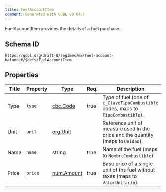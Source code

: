 ```yaml
---
title: FuelAccountItem
comment: Generated with GOBL v0.64.0
---
```


FuelAccountItem provides the details of a fuel purchase.

## Schema ID

`https://gobl.org/draft-0/regimes/mx/fuel-account-balance#/$defs/FuelAccountItem`

## Properties

| Title | Property | Type                              | Req. | Description                                                                      |
|-------|----------|-----------------------------------|------|----------------------------------------------------------------------------------|
| Type  | `type`   | [cbc.Code](/draft-0/cbc/code)     | true | Type of fuel (one of `c_ClaveTipoCombustible` codes, maps to `TipoCombustible`). |
| Unit  | `unit`   | [org.Unit](/draft-0/org/unit)     |      | Reference unit of measure used in the price and the quantity (maps to `Unidad`). |
| Name  | `name`   | string                            | true | Name of the fuel (maps to `NombreCombustible`).                                  |
| Price | `price`  | [num.Amount](/draft-0/num/amount) | true | Base price of a single unit of the fuel without taxes (maps to `ValorUnitario`). |

